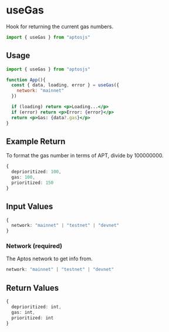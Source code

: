 # useGas

Hook for returning the current gas numbers.

```jsx
import { useGas } from "aptosjs"
```

## Usage
```jsx
import { useGas } from "aptosjs"

function App(){
  const { data, loading, error } = useGas({
    network: "mainnet"
  })

  if (loading) return <p>Loading...</p>
  if (error) return <p>Error: {error}</p>
  return <p>Gas: {data?.gas}</p>
}
```

## Example Return 
To format the gas number in terms of APT, divide by 100000000.

```ts
{
  deprioritized: 100,
  gas: 100,
  prioritized: 150
}
```

## Input Values
```ts
{
  network: "mainnet" | "testnet" | "devnet"
}
```
### Network (required)
The Aptos network to get info from.

```ts
network: "mainnet" | "testnet" | "devnet"
```

## Return Values
```ts
{
  deprioritized: int,
  gas: int, 
  prioritized: int 
}
```